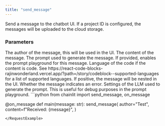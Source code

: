 ```yaml
---
title: "send_message"
---
```


Send a message to the chatbot UI.
If a project ID is configured, the messages will be uploaded to the cloud storage.

### Parameters

<ParamField path="author" type="str">
  The author of the message, this will be used in the UI.
</ParamField>
<ParamField path="content" type="str">
  The content of the message.
</ParamField>
<ParamField path="prompt" type="str" optional>
  The prompt used to generate the message. If provided, enables the prompt playground for this message.
</ParamField>
<ParamField path="language" type="str" optional>
  Language of the code if the content is code. See https://react-code-blocks-rajinwonderland.vercel.app/?path=/story/codeblock--supported-languages for a list of supported languages.
</ParamField>
<ParamField path="indent" type="int" optional>
  If positive, the message will be nested in the UI.
</ParamField>
<ParamField path="is_error" type="bool" optional>
  Whether the message indicates an error.
</ParamField>
<ParamField path="llm_settings" type="LLMSettings" optional>
  Settings of the LLM used to generate the prompt. This is useful for debug purposes in the prompt playground.
</ParamField>

<RequestExample>
```python
from chainlit import send_message, on_message

@on_message
def main(message: str):
    send_message(
      author="Test",
      content=f"Received: {message}",
    )
```
</RequestExample>